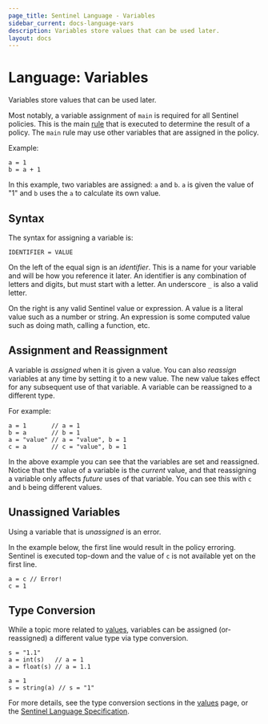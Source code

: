 ```yaml
---
page_title: Sentinel Language - Variables
sidebar_current: docs-language-vars
description: Variables store values that can be used later.
layout: docs
---
```


# Language: Variables

Variables store values that can be used later.

Most notably, a variable assignment of `main` is required for all
Sentinel policies. This is the main [rule](/sentinel/language/rules) that
is executed to determine the result of a policy. The `main` rule may
use other variables that are assigned in the policy.

Example:

```sentinel
a = 1
b = a + 1
```

In this example, two variables are assigned: `a` and `b`. `a` is given
the value of "1" and `b` uses the `a` to calculate its own value.

## Syntax

The syntax for assigning a variable is:

```sentinel
IDENTIFIER = VALUE
```

On the left of the equal sign is an _identifier_. This is a name for your
variable and will be how you reference it later. An identifier is any
combination of letters and digits, but must start with a letter. An
underscore `_` is also a valid letter.

On the right is any valid Sentinel value or expression. A value is a
literal value such as a number or string. An expression is some computed
value such as doing math, calling a function, etc.

## Assignment and Reassignment

A variable is _assigned_ when it is given a value. You can also _reassign_
variables at any time by setting it to a new value. The new value takes
effect for any subsequent use of that variable. A variable can be reassigned
to a different type.

For example:

```sentinel
a = 1       // a = 1
b = a       // b = 1
a = "value" // a = "value", b = 1
c = a       // c = "value", b = 1
```

In the above example you can see that the variables are set and reassigned.
Notice that the value of a variable is the _current_ value, and that reassigning
a variable only affects _future_ uses of that variable. You can see this with
`c` and `b` being different values.

## Unassigned Variables

Using a variable that is _unassigned_ is an error.

In the example below, the first line would result in the policy erroring.
Sentinel is executed top-down and the value of `c` is not available yet
on the first line.

```sentinel
a = c // Error!
c = 1
```

## Type Conversion

While a topic more related to [values][lang-values], variables can be assigned
(or-reassigned) a different value type via type conversion.

[lang-values]: /sentinel/language/values

```sentinel
s = "1.1"
a = int(s)   // a = 1
a = float(s) // a = 1.1

a = 1
s = string(a) // s = "1"
```

For more details, see the type conversion sections in the
[values][lang-values-type-conversion] page, or the [Sentinel Language
Specification][lang-spec-type-conversion].

[lang-values-type-conversion]: /sentinel/language/values#type-conversion
[lang-spec-type-conversion]: /sentinel/language/spec#type-conversion
